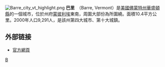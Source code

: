 {{coord|44.19464|N|72.5065|W|display=title}}
[[File:Barre_city_vt_highlight.png|right]]
'''巴里'''　（Barre, Vermont）是[[美國|美國]][[佛蒙特州|佛蒙特州]][[華盛頓縣_(佛蒙特州)|華盛頓縣]]的一個城市，位於州府[[蒙彼利埃_(佛蒙特州)|蒙彼利埃]]東南，周圍大部份為{{link-en|巴里鎮 (佛蒙特州)|Barre (town), Vermont|同名的鎮}}所圍繞。面積10.4平方公里。2000年人口9,291人，是該州第四大城市、第十大城鎮。

== 外部链接 ==
* [https://web.archive.org/web/20080817142616/http://www.ci.barre.vt.us/ 官方網頁]

[[Category:佛蒙特州城市|B]]